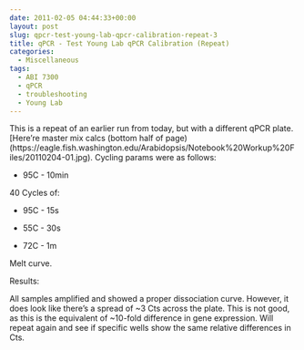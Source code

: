 ```yaml
---
date: 2011-02-05 04:44:33+00:00
layout: post
slug: qpcr-test-young-lab-qpcr-calibration-repeat-3
title: qPCR - Test Young Lab qPCR Calibration (Repeat)
categories:
  - Miscellaneous
tags:
  - ABI 7300
  - qPCR
  - troubleshooting
  - Young Lab
---
```


This is a repeat of an earlier run from today, but with a different qPCR plate. [Here're master mix calcs (bottom half of page)(https://eagle.fish.washington.edu/Arabidopsis/Notebook%20Workup%20Files/20110204-01.jpg). Cycling params were as follows:




    
  * 95C - 10min



40 Cycles of:




    
  * 95C - 15s

    
  * 55C - 30s

    
  * 72C - 1m



Melt curve.

Results:

All samples amplified and showed a proper dissociation curve. However, it does look like there's a spread of ~3 Cts across the plate. This is not good, as this is the equivalent of ~10-fold difference in gene expression. Will repeat again and see if specific wells show the same relative differences in Cts.
